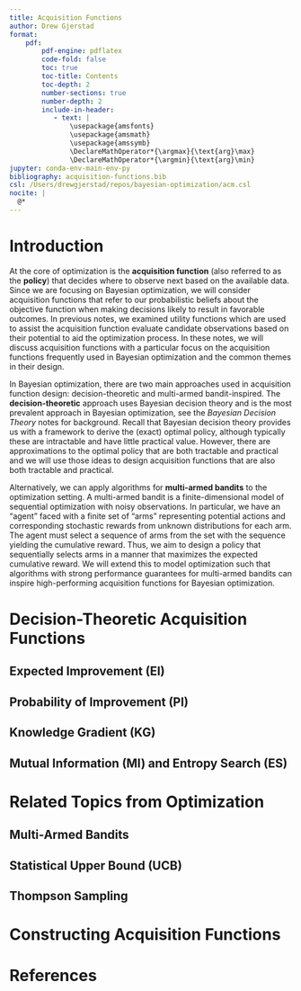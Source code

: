 ```yaml
---
title: Acquisition Functions
author: Drew Gjerstad
format:
    pdf:
        pdf-engine: pdflatex
        code-fold: false
        toc: true
        toc-title: Contents
        toc-depth: 2
        number-sections: true
        number-depth: 2
        include-in-header:
           - text: |
               \usepackage{amsfonts}
               \usepackage{amsmath}
               \usepackage{amssymb}
               \DeclareMathOperator*{\argmax}{\text{arg}\max}
               \DeclareMathOperator*{\argmin}{\text{arg}\min}
jupyter: conda-env-main-env-py
bibliography: acquisition-functions.bib
csl: /Users/drewgjerstad/repos/bayesian-optimization/acm.csl
nocite: |
  @*
---
```


\newpage
# Introduction
At the core of optimization is the **acquisition function** (also referred to as
the **policy**) that decides where to observe next based on the available data.
Since we are focusing on Bayesian optimization, we will consider acquisition
functions that refer to our probabilistic beliefs about the objective function
when making decisions likely to result in favorable outcomes. In previous notes,
we examined utility functions which are used to assist the acquisition function
evaluate candidate observations based on their potential to aid the optimization
process. In these notes, we will discuss acquisition functions with a particular
focus on the acquisition functions frequently used in Bayesian optimization and
the common themes in their design.

In Bayesian optimization, there are two main approaches used in acquisition
function design: decision-theoretic and multi-armed bandit-inspired. The
**decision-theoretic** approach uses Bayesian decision theory and is the most
prevalent approach in Bayesian optimization, see the _Bayesian Decision Theory_
notes for background. Recall that Bayesian decision theory provides us with a
framework to derive the (exact) optimal policy, although typically these are
intractable and have little practical value. However, there are approximations
to the optimal policy that are both tractable and practical and we will use
those ideas to design acquisition functions that are also both tractable and
practical.

Alternatively, we can apply algorithms for **multi-armed bandits** to the
optimization setting. A multi-armed bandit is a finite-dimensional model of
sequential optimization with noisy observations. In particular, we have an
"agent" faced with a finite set of "arms" representing potential actions and
corresponding stochastic rewards from unknown distributions for each arm. The
agent must select a sequence of arms from the set with the sequence yielding the
cumulative reward. Thus, we aim to design a policy that sequentially selects
arms in a manner that maximizes the expected cumulative reward. We will extend
this to model optimization such that algorithms with strong performance
guarantees for multi-armed bandits can inspire high-performing acquisition
functions for Bayesian optimization.

\newpage
# Decision-Theoretic Acquisition Functions

<!---
summary of one-step lookahead acquisition functions (pg 127),
connecting utility functions to corresponding AF
-->

## Expected Improvement (EI)

## Probability of Improvement (PI)

<!---
figure 7.8
table of potential values for \alpha (pg 135) from Jones
--->

## Knowledge Gradient (KG)

## Mutual Information (MI) and Entropy Search (ES)
<!---
entropy search uses the MI acquisition function
-->

\newpage
# Related Topics from Optimization

## Multi-Armed Bandits
<!---
see first page for extension of MAB to optimization using IAB
-->

## Statistical Upper Bound (UCB)

## Thompson Sampling

\newpage
# Constructing Acquisition Functions
<!---
For policy construction: (1) one-step lookahead, (2) policies from MABs
-->

\newpage
# References
::: {#refs}
:::